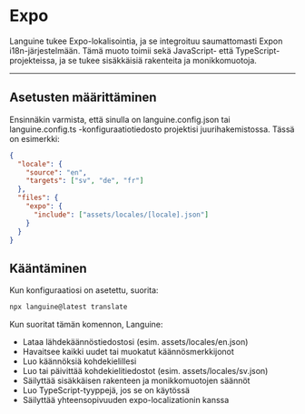 # Expo

Languine tukee Expo-lokalisointia, ja se integroituu saumattomasti Expon i18n-järjestelmään. Tämä muoto toimii sekä JavaScript- että TypeScript-projekteissa, ja se tukee sisäkkäisiä rakenteita ja monikkomuotoja.

---

## Asetusten määrittäminen

Ensinnäkin varmista, että sinulla on languine.config.json tai languine.config.ts -konfiguraatiotiedosto projektisi juurihakemistossa. Tässä on esimerkki:

```json
{
  "locale": {
    "source": "en",
    "targets": ["sv", "de", "fr"]
  },
  "files": {
    "expo": {
      "include": ["assets/locales/[locale].json"]
    }
  }
}
```

## Kääntäminen

Kun konfiguraatiosi on asetettu, suorita:

```bash
npx languine@latest translate
```

Kun suoritat tämän komennon, Languine:

- Lataa lähdekäännöstiedostosi (esim. assets/locales/en.json)
- Havaitsee kaikki uudet tai muokatut käännösmerkkijonot
- Luo käännöksiä kohdekielillesi
- Luo tai päivittää kohdekielitiedostot (esim. assets/locales/sv.json)
- Säilyttää sisäkkäisen rakenteen ja monikkomuotojen säännöt
- Luo TypeScript-tyyppejä, jos se on käytössä
- Säilyttää yhteensopivuuden expo-localizationin kanssa
